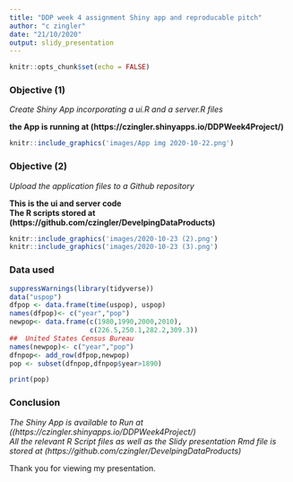 ---
title: "DDP week 4 assignment Shiny app and reproducable pitch"
author: "c zingler"
date: "21/10/2020"
output: slidy_presentation
---

```{r setup, include=FALSE}
knitr::opts_chunk$set(echo = FALSE)
```
 
### Objective (1)
*Create Shiny App incorporating a ui.R and a server.R files*

**the App is running at (https://czingler.shinyapps.io/DDPWeek4Project/)**   

  
```{r, out.width='100%', fig.align='center', fig.cap='...'}
knitr::include_graphics('images/App img 2020-10-22.png')
```


### Objective (2)  
*Upload the application files to a Github repository*  

**This is the ui and server code**  
**The R scripts stored at (https://github.com/czingler/DevelpingDataProducts)**  

```{r, out.width='75%', fig.align='left', fig.cap='...'}
knitr::include_graphics('images/2020-10-23 (2).png')
knitr::include_graphics('images/2020-10-23 (3).png')
```

### Data used 
```{r echo=TRUE}
suppressWarnings(library(tidyverse))
data("uspop")
dfpop <- data.frame(time(uspop), uspop)
names(dfpop)<- c("year","pop")
newpop<- data.frame(c(1980,1990,2000,2010),
                    c(226.5,250.1,282.2,309.3))
##  United States Census Bureau
names(newpop)<- c("year","pop")
dfnpop<- add_row(dfpop,newpop)
pop <- subset(dfnpop,dfnpop$year>1890)

print(pop)
```

### Conclusion
*The Shiny App is available to Run at ((https://czingler.shinyapps.io/DDPWeek4Project/)*  
*All the relevant R Script files as well as the Slidy presentation Rmd file is stored at*
*(https://github.com/czingler/DevelpingDataProducts)*  

Thank you for viewing my presentation.



